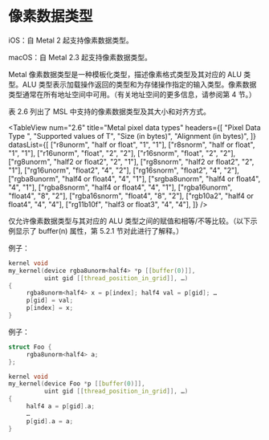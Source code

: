 # 像素数据类型

<OrigninalPDF title="2.7 Pixel Data Types" />

iOS：自 Metal 2 起支持像素数据类型。

macOS：自 Metal 2.3 起支持像素数据类型。

Metal 像素数据类型是一种模板化类型，描述像素格式类型及其对应的 ALU 类型。ALU 类型表示加载操作返回的类型和为存储操作指定的输入类型。像素数据类型通常在所有地址空间中可用。（有关地址空间的更多信息，请参阅第 4 节。）

表 2.6 列出了 MSL 中支持的像素数据类型及其大小和对齐方式。

<TableView
  num="2.6"
  title="Metal pixel data types"
  headers={[
    "Pixel Data Type ",
    "Supported values of T",
    "Size (in bytes)",
    "Alignment (in bytes)",
  ]}
  datasList={[
    ["r8unorm<T>", "half or float", "1", "1"],
    ["r8snorm<T>", "half or float", "1", "1"],
    ["r16unorm<T>", "float", "2", "2"],
    ["r16snorm<T>", "float", "2", "2"],
    ["rg8unorm<T>", "half2 or float2", "2", "1"],
    ["rg8snorm<T>", "half2 or float2", "2", "1"],
    ["rg16unorm<T>", "float2", "4", "2"],
    ["rg16snorm<T>", "float2", "4", "2"],
    ["rgba8unorm<T>", "half4 or float4", "4", "1"],
    ["srgba8unorm<T>", "half4 or float4", "4", "1"],
    ["rgba8snorm<T>", "half4 or float4", "4", "1"],
    ["rgba16unorm<T>", "float4", "8", "2"],
    ["rgba16snorm<T>", "float4", "8", "2"],
    ["rgb10a2<T>", "half4 or float4", "4", "4"],
    ["rg11b10f<T>", "half3 or float3", "4", "4"],
  ]}
/>

仅允许像素数据类型与其对应的 ALU 类型之间的赋值和相等/不等比较。（以下示例显示了 buffer(n) 属性，第 5.2.1 节对此进行了解释。）

例子：

```cpp
kernel void
my_kernel(device rgba8unorm<half4> *p [[buffer(0)]],
          uint gid [[thread_position_in_grid]], …)
{
     rgba8unorm<half4> x = p[index]; half4 val = p[gid]; …
     p[gid] = val;
     p[index] = x;
}
```

例子：

```cpp
struct Foo {
     rgba8unorm<half4> a;
};

kernel void
my_kernel(device Foo *p [[buffer(0)]],
          uint gid [[thread_position_in_grid]], …)
{
     half4 a = p[gid].a;
     …
     p[gid].a = a;
}
```

